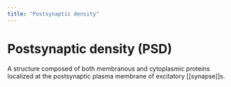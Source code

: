 ```yaml
---
title: "Postsynaptic density"
---
```


# Postsynaptic density (PSD)

A structure composed of both membranous and cytoplasmic proteins localized at the postsynaptic plasma membrane of excitatory [[synapse]]s.
